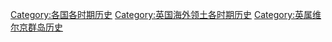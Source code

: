 [[Category:各国各时期历史|Category:各国各时期历史]]
[[Category:英国海外领土各时期历史|Category:英国海外领土各时期历史]]
[[Category:英属维尔京群岛历史|Category:英属维尔京群岛历史]]